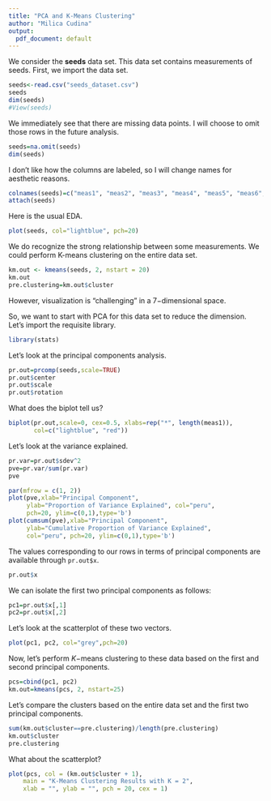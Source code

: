 ```yaml
---
title: "PCA and K-Means Clustering"
author: "Milica Cudina"
output:
  pdf_document: default
---
```


We consider the **seeds** data set. This data set contains measurements of seeds. First, we import the data set. 

```r
seeds<-read.csv("seeds_dataset.csv")
seeds
dim(seeds)
#View(seeds)
```

We immediately see that there are missing data points. I will choose to omit those rows in the future analysis. 

```r
seeds=na.omit(seeds)
dim(seeds)
```

I don't like how the columns are labeled, so I will change names for aesthetic reasons. 

```r
colnames(seeds)=c("meas1", "meas2", "meas3", "meas4", "meas5", "meas6", "meas7")
attach(seeds)
```

Here is the usual EDA. 

```r
plot(seeds, col="lightblue", pch=20)
```

We do recognize the strong relationship between some measurements. We could perform K-means clustering on the entire data set. 

```r
km.out <- kmeans(seeds, 2, nstart = 20)
km.out
pre.clustering=km.out$cluster
```

However, visualization is "challenging" in a $7-$dimensional space. 

So, we want to start with PCA for this data set to reduce the dimension. Let's import the requisite library. 

```r
library(stats)
```

Let's look at the principal components analysis. 

```r
pr.out=prcomp(seeds,scale=TRUE)
pr.out$center
pr.out$scale
pr.out$rotation
```
What does the biplot tell us?

```r
biplot(pr.out,scale=0, cex=0.5, xlabs=rep("*", length(meas1)),
       col=c("lightblue", "red"))
```

Let's look at the variance explained. 

```r
pr.var=pr.out$sdev^2
pve=pr.var/sum(pr.var)
pve

par(mfrow = c(1, 2))
plot(pve,xlab="Principal Component", 
     ylab="Proportion of Variance Explained", col="peru", 
     pch=20, ylim=c(0,1),type='b')
plot(cumsum(pve),xlab="Principal Component", 
     ylab="Cumulative Proportion of Variance Explained", 
     col="peru", pch=20, ylim=c(0,1),type='b')
```

The values corresponding to our rows in terms of principal components are available through `pr.out$x`. 

```r
pr.out$x
```

We can isolate the first two principal components as follows:

```r
pc1=pr.out$x[,1]
pc2=pr.out$x[,2]
```

Let's look at the scatterplot of these two vectors. 

```r
plot(pc1, pc2, col="grey",pch=20)
```

Now, let's perform $K-$means clustering to these data based on the first and second principal components. 

```r
pcs=cbind(pc1, pc2)
km.out=kmeans(pcs, 2, nstart=25)
```

Let's compare the clusters based on the entire data set and the first two principal components. 

```r
sum(km.out$cluster==pre.clustering)/length(pre.clustering)
km.out$cluster
pre.clustering
```

What about the scatterplot?

```r
plot(pcs, col = (km.out$cluster + 1),
    main = "K-Means Clustering Results with K = 2",
    xlab = "", ylab = "", pch = 20, cex = 1)
```

